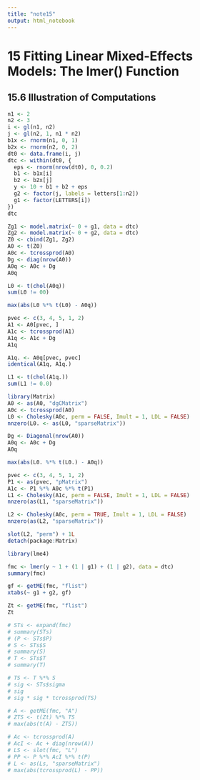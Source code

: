 ```yaml
---
title: "note15"
output: html_notebook
---
```


# 15 Fitting Linear Mixed-Effects Models: The lmer() Function

## 15.6 Illustration of Computations

```r
n1 <- 2
n2 <- 3
i <- gl(n1, n2)
j <- gl(n2, 1, n1 * n2)
b1x <- rnorm(n1, 0, 1)
b2x <- rnorm(n2, 0, 2)
dt0 <- data.frame(i, j)
dtc <- within(dt0, {
  eps <- rnorm(nrow(dt0), 0, 0.2)
  b1 <- b1x[i]
  b2 <- b2x[j]
  y <- 10 + b1 + b2 + eps
  g2 <- factor(j, labels = letters[1:n2])
  g1 <- factor(LETTERS[i])
})
dtc
```

```r
Zg1 <- model.matrix(~ 0 + g1, data = dtc)
Zg2 <- model.matrix(~ 0 + g2, data = dtc)
Z0 <- cbind(Zg1, Zg2)
A0 <- t(Z0)
A0c <- tcrossprod(A0)
Dg <- diag(nrow(A0))
A0q <- A0c + Dg
A0q
```

```r
L0 <- t(chol(A0q))
sum(L0 != 00)
```

```r
max(abs(L0 %*% t(L0) - A0q))
```

```r
pvec <- c(3, 4, 5, 1, 2)
A1 <- A0[pvec, ]
A1c <- tcrossprod(A1)
A1q <- A1c + Dg
A1q
```

```r
A1q. <- A0q[pvec, pvec]
identical(A1q, A1q.)
```

```r
L1 <- t(chol(A1q.))
sum(L1 != 0.0)
```

```r
library(Matrix)
A0 <- as(A0, "dgCMatrix")
A0c <- tcrossprod(A0)
L0 <- Cholesky(A0c, perm = FALSE, Imult = 1, LDL = FALSE)
nnzero(L0. <- as(L0, "sparseMatrix"))
```

```r
Dg <- Diagonal(nrow(A0))
A0q <- A0c + Dg
A0q
```

```r
max(abs(L0. %*% t(L0.) - A0q))
```

```r
pvec <- c(3, 4, 5, 1, 2)
P1 <- as(pvec, "pMatrix")
A1c <- P1 %*% A0c %*% t(P1)
L1 <- Cholesky(A1c, perm = FALSE, Imult = 1, LDL = FALSE)
nnzero(as(L1, "sparseMatrix"))
```

```r
L2 <- Cholesky(A0c, perm = TRUE, Imult = 1, LDL = FALSE)
nnzero(as(L2, "sparseMatrix"))
```

```r
slot(L2, "perm") + 1L
detach(package:Matrix)
```

```r
library(lme4)
```

```r
fmc <- lmer(y ~ 1 + (1 | g1) + (1 | g2), data = dtc)
summary(fmc)
```

```r
gf <- getME(fmc, "flist")
xtabs(~ g1 + g2, gf)
```

```r
Zt <- getME(fmc, "flist")
Zt
```

```r
# STs <- expand(fmc)
# summary(STs)
# (P <- STs$P)
# S <- STs$S
# summary(S)
# T <- STs$T
# summary(T)
```

```r
# TS <- T %*% S
# sig <- STs$sigma
# sig
# sig * sig * tcrossprod(TS)
```

```r
# A <- getME(fmc, "A")
# ZTS <- t(Zt) %*% TS
# max(abs(t(A) - ZTS))
```

```r
# Ac <- tcrossprod(A)
# AcI <- Ac + diag(nrow(A))
# LS <- slot(fmc, "L")
# PP <- P %*% AcI %*% t(P)
# L <- as(Ls, "sparseMatrix")
# max(abs(tcrossprod(L) - PP))
```
